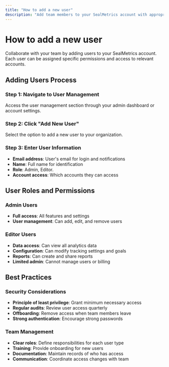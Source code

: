 ```yaml
---
title: "How to add a new user"
description: "Add team members to your SealMetrics account with appropriate permissions"
---
```


# How to add a new user

Collaborate with your team by adding users to your SealMetrics account. Each user can be assigned specific permissions and access to relevant accounts.

## Adding Users Process

### Step 1: Navigate to User Management

Access the user management section through your admin dashboard or account settings.

### Step 2: Click "Add New User"

Select the option to add a new user to your organization.

### Step 3: Enter User Information

- **Email address**: User's email for login and notifications
- **Name**: Full name for identification
- **Role**: Admin, Editor.
- **Account access**: Which accounts they can access

## User Roles and Permissions

### Admin Users

- **Full access**: All features and settings
- **User management**: Can add, edit, and remove users

### Editor Users

- **Data access**: Can view all analytics data
- **Configuration**: Can modify tracking settings and goals
- **Reports**: Can create and share reports
- **Limited admin**: Cannot manage users or billing

## Best Practices

### Security Considerations

- **Principle of least privilege**: Grant minimum necessary access
- **Regular audits**: Review user access quarterly
- **Offboarding**: Remove access when team members leave
- **Strong authentication**: Encourage strong passwords

### Team Management

- **Clear roles**: Define responsibilities for each user type
- **Training**: Provide onboarding for new users
- **Documentation**: Maintain records of who has access
- **Communication**: Coordinate access changes with team